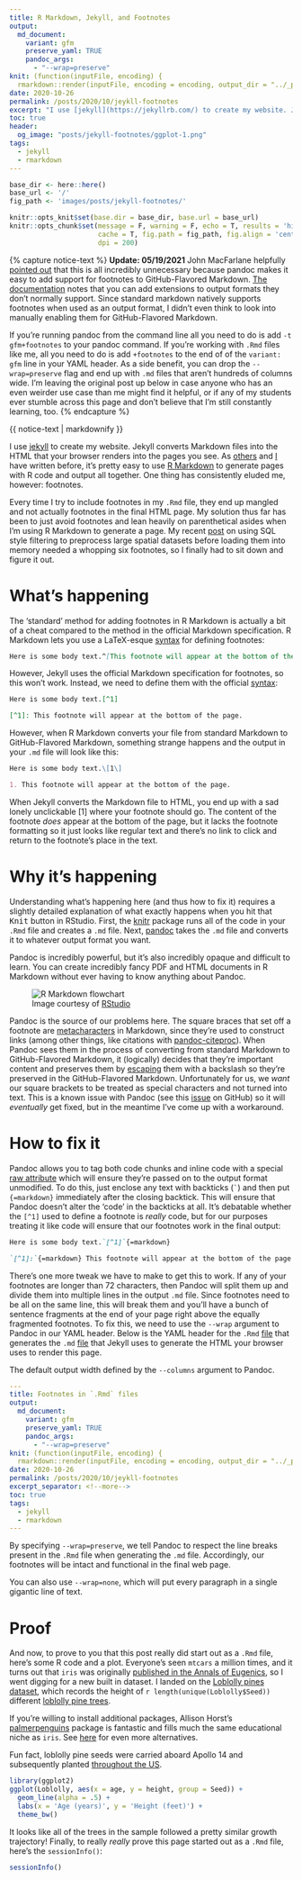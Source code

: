 ```yaml
---
title: R Markdown, Jekyll, and Footnotes
output:
  md_document:
    variant: gfm
    preserve_yaml: TRUE
    pandoc_args: 
      - "--wrap=preserve"
knit: (function(inputFile, encoding) {
  rmarkdown::render(inputFile, encoding = encoding, output_dir = "../_posts") })
date: 2020-10-26
permalink: /posts/2020/10/jeykll-footnotes
excerpt: "I use [jekyll](https://jekyllrb.com/) to create my website. Jekyll converts Markdown files into the HTML that your browser renders into the pages you see. As [others](http://svmiller.com/blog/2019/08/two-helpful-rmarkdown-jekyll-tips/) and [I](/posts/2020/09/jekyll-html) have written before, it’s pretty easy to use [R Markdown](https://rmarkdown.rstudio.com/) to generate pages with R code and output all together. One thing has consistently eluded me, however: footnotes."
toc: true
header: 
  og_image: "posts/jekyll-footnotes/ggplot-1.png"
tags:
  - jekyll
  - rmarkdown
---
```


```r
base_dir <- here::here()
base_url <- '/'
fig_path <- 'images/posts/jekyll-footnotes/'

knitr::opts_knit$set(base.dir = base_dir, base.url = base_url)
knitr::opts_chunk$set(message = F, warning = F, echo = T, results = 'hide',
                      cache = T, fig.path = fig_path, fig.align = 'center',
                      dpi = 200)
```


{% capture notice-text %}
**Update: 05/19/2021** John MacFarlane helpfully
[pointed out](https://github.com/jgm/pandoc/issues/6259#issuecomment-841861647)
that this is all incredibly unnecessary because pandoc makes it easy to add
support for footnotes to GitHub-Flavored Markdown.
[The documentation](https://pandoc.org/MANUAL.html#extensions) notes that you
can add extensions to output formats they don’t normally support. Since standard
markdown natively supports footnotes when used as an output format, I didn’t
even think to look into manually enabling them for GitHub-Flavored Markdown.

If you’re running pandoc from the command line all you need to do is add
`-t gfm+footnotes` to your pandoc command. If you’re working with `.Rmd` files
like me, all you need to do is add `+footnotes` to the end of of the
`variant: gfm` line in your YAML header. As a side benefit, you can drop the
`--wrap=preserve` flag and end up with `.md` files that aren’t hundreds of
columns wide. I’m leaving the original post up below in case anyone who has an
even weirder use case than me might find it helpful, or if any of my students
ever stumble across this page and don’t believe that I’m still constantly
learning, too.
{% endcapture %}

<div class="notice--danger">
  {{ notice-text | markdownify }}
</div>

I use [jekyll](https://jekyllrb.com/) to create my website. Jekyll converts
Markdown files into the HTML that your browser renders into the pages you see.
As [others](http://svmiller.com/blog/2019/08/two-helpful-rmarkdown-jekyll-tips/)
and [I](/posts/2020/09/jekyll-html) have written before, it's pretty easy to use
[R Markdown](https://rmarkdown.rstudio.com/) to generate pages with R code and
output all together. One thing has consistently eluded me, however: footnotes.

Every time I try to include footnotes in my `.Rmd` file, they end up mangled and
not actually footnotes in the final HTML page. My solution thus far has been to
just avoid footnotes and lean heavily on parenthetical asides when I'm using R
Markdown to generate a page. My recent [post](/posts/2020/09/spatial-sql) on
using SQL style filtering to preprocess large spatial datasets before loading
them into memory needed a whopping six footnotes, so I finally had to sit down
and figure it out.

# What's happening

The 'standard' method for adding footnotes in R Markdown is actually a bit of a
cheat compared to the method in the official Markdown specification. R Markdown
lets you use a LaTeX-esque [syntax](https://bookdown.org/yihui/rmarkdown/markdown-syntax.html)
for defining footnotes:

```md
Here is some body text.^[This footnote will appear at the bottom of the page.]
```

However, Jekyll uses the official Markdown specification for footnotes, so this
won't work. Instead, we need to define them with the official
[syntax](https://www.markdownguide.org/extended-syntax/#footnotes):

```md
Here is some body text.[^1]

[^1]: This footnote will appear at the bottom of the page.
```

However, when R Markdown converts your file from standard Markdown to GitHub-Flavored Markdown, something strange happens and the output in your `.md` file
will look like this:

```md
Here is some body text.\[1\]

1. This footnote will appear at the bottom of the page.
```

When Jekyll converts the Markdown file to HTML, you end up with a sad lonely
unclickable [1] where your footnote should go. The content of the footnote
*does* appear at the bottom of the page, but it lacks the footnote formatting so
it just looks like regular text and there's no link to click and return to the
footnote's place in the text.

# Why it's happening

Understanding what's happening here (and thus how to fix it) requires a slightly
detailed explanation of what exactly happens when you hit that <kbd>Knit</kbd>
button in RStudio. First, the [knitr](https://yihui.org/knitr/) package runs all
of the code in your `.Rmd` file and creates a `.md` file. Next,
[pandoc](https://pandoc.org/) takes the `.md` file and converts it to whatever
output format you want.`[^1]`{=markdown} 

`[^1]:`{=markdown} Pandoc is incredibly powerful, but it's also incredibly opaque and difficult to learn. You can create incredibly fancy PDF and HTML documents in R Markdown without ever having to know anything about Pandoc.


<figure>
  <img src="{{site.url}}/images/posts/jekyll-footnotes/rmarkdownflow.png" alt="R Markdown flowchart"/>
  <figcaption>Image courtesy of <a href="https://rmarkdown.rstudio.com/lesson-2.html">RStudio</a></figcaption>
</figure>

Pandoc is the source of our problems here. The square braces that set off a
footnote are [metacharacters](https://en.wikipedia.org/wiki/Metacharacter) in
Markdown, since they're used to construct links (among other things, like
citations with [pandoc-citeproc](https://github.com/jgm/pandoc-citeproc)).
When Pandoc sees them in the process of converting from standard Markdown to
GitHub-Flavored Markdown, it (logically) decides that they're important content
and preserves them by  [escaping](https://en.wikipedia.org/wiki/Escape_character)
them with a backslash so they're preserved in the GitHub-Flavored Markdown.
Unfortunately for us, we *want* our square brackets to be treated as special
characters and not turned into text. This is a known issue with Pandoc (see this
[issue](https://github.com/jgm/pandoc/issues/6259) on GitHub) so it will
*eventually* get fixed, but in the meantime I've come up with a workaround.

# How to fix it

Pandoc allows you to tag both code chunks and inline code with a special 
[raw attribute](https://pandoc.org/MANUAL.html#generic-raw-attribute) which will
ensure they're passed on to the output format unmodified. To do this, just
enclose any text with backticks (`` ` ``) and then put `{=markdown}` immediately
after the closing backtick. This will ensure that Pandoc doesn't alter the
'code' in the backticks at all. It's debatable whether the ``[^1]`` used to
define a footnote is *really* code, but for our purposes treating it like code
will ensure that our footnotes work in the final output:

```md
Here is some body text.`[^1]`{=markdown}

`[^1]:`{=markdown} This footnote will appear at the bottom of the page.
```

There's one more tweak we have to make to get this to work. If any of your
footnotes are longer than 72 characters,`[^2]`{=markdown} then Pandoc will split
them up and divide them into multiple lines in the output `.md` file. Since
footnotes need to be all on the same line, this will break them and you'll have
a bunch of sentence fragments at the end of your page right above the equally
fragmented footnotes. To fix this, we need to use the `--wrap` argument to
Pandoc in our YAML header. Below is the YAML header for the `.Rmd`
[file](https://github.com/Jieli12/Jieli12.github.io/blob/master/_source/2020-10-26-jekyll-footnotes.Rmd)
that
generates the `.md`
[file](https://github.com/Jieli12/Jieli12.github.io/blob/master/_posts/2020-10-26-jekyll-footnotes.md)
that Jekyll uses to generate the HTML your browser
uses to render this page.

`[^2]:`{=markdown} The default output width defined by the `--columns` argument to Pandoc.

```yaml
---
title: Footnotes in `.Rmd` files
output:
  md_document:
    variant: gfm
    preserve_yaml: TRUE
    pandoc_args: 
      - "--wrap=preserve"
knit: (function(inputFile, encoding) {
  rmarkdown::render(inputFile, encoding = encoding, output_dir = "../_posts") })
date: 2020-10-26
permalink: /posts/2020/10/jeykll-footnotes
excerpt_separator: <!--more-->
toc: true
tags:
  - jekyll
  - rmarkdown
---
```

By specifying `--wrap=preserve`, we tell Pandoc to respect the line breaks
present in the `.Rmd` file when generating the `.md` file.`[^3]`{=markdown}
Accordingly, our footnotes will be intact and functional in the final web page.

`[^3]: `{=markdown} You can also use `--wrap=none`, which will put every paragraph in a single gigantic line of text.

# Proof

And now, to prove to you that this post really did start out as a `.Rmd` file,
here's some R code and a plot. Everyone's seen `mtcars` a million times, and it
turns out that `iris` was originally
[published in the Annals of Eugenics](https://en.wikipedia.org/wiki/Iris_flower_data_set),
so I went digging for a new built in dataset.`[^4]`{=markdown} I landed on the
[Loblolly pines dataset](https://stat.ethz.ch/R-manual/R-patched/library/datasets/html/Loblolly.html),
which records the height of `r length(unique(Loblolly$Seed))` different
[loblolly pine trees](https://en.wikipedia.org/wiki/Pinus_taeda).`[^5]`{=markdown}

`[^4]:`{=markdown} If you're willing to install additional packages, Allison Horst's [palmerpenguins](https://github.com/allisonhorst/palmerpenguins) package is fantastic and fills much the same educational niche as `iris`. See [here](https://www.meganstodel.com/posts/no-to-iris/) for even more alternatives.

`[^5]:`{=markdown} Fun fact, loblolly pine seeds were carried aboard Apollo 14 and subsequently planted [throughout the US](https://en.wikipedia.org/wiki/Moon_tree).

```r
library(ggplot2)
ggplot(Loblolly, aes(x = age, y = height, group = Seed)) +
  geom_line(alpha = .5) +
  labs(x = 'Age (years)', y = 'Height (feet)') +
  theme_bw()
```

It looks like all of the trees in the sample followed a pretty similar growth
trajectory! Finally, to really *really* prove this page started out as a `.Rmd`
file, here's the `sessionInfo()`:

```r
sessionInfo()
```
